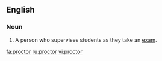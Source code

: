 {{see|Proctor}}
==English==

===Noun===
{{en-noun}}
# A person who supervises students as they take an [[exam]].

[[fa:proctor]]
[[ru:proctor]]
[[vi:proctor]]